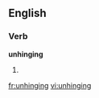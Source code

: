 ==English==

===Verb===
'''unhinging'''

# {{present participle of|[[unhinge]]}}

[[fr:unhinging]]
[[vi:unhinging]]